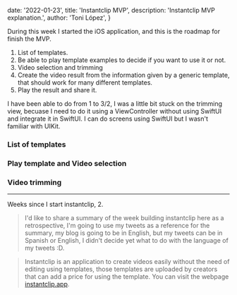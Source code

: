 
  date: '2022-01-23',
  title: 'Instantclip MVP',
  description:
    'Instantclip MVP explanation.',
  author: 'Toni López',
}




During this week I started the iOS application, and this is the roadmap for finish the MVP.

1. List of templates.
2. Be able to play template examples to decide if you want to use it or not.
3. Video selection and trimming
4. Create the video result from the information given by a generic template, that should work for many different templates. 
5. Play the result and share it.

I have been able to do from 1 to 3/2, I was a little bit stuck on the trimming view, becuase I need to do it using a ViewController without using SwiftUI and integrate it in SwiftUI. I can do screens using SwiftUI but I wasn't familiar with UIKit.

### List of templates 

<Tweet id="1483560309013024773" />

### Play template and Video selection

<Tweet id="1483939051497570304" />

### Video trimming

<Tweet id="1484495543636267011" />

***

Weeks since I start instantclip, 2.

> I'd like to share a summary of the week building instantclip here as a retrospective, I'm going to use my tweets as a reference for the summary, my blog is going to be in English, but my tweets can be in Spanish or English, I didn't decide yet what to do with the language of my tweets :D.

> Instantclip is an application to create videos easily without the need of editing using templates, those templates are uploaded by creators that can add a price for using the template. You can visit the webpage [instantclip.app][1].

<Tweet id="1484599631753453575" />


[1]: https://instantclip.app
